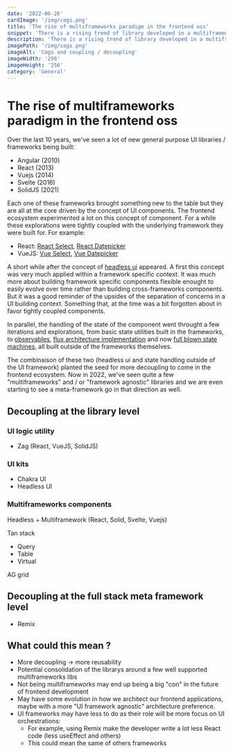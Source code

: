 ```yaml
---
date: '2022-06-26'
cardImage: '/img/cogs.png'
title: 'The rise of multiframeworks paradigm in the frontend oss'
snippet: 'There is a rising trend of library developed in a multiframework and / or a framework agnostic paradigm in the frontend. This post acknowledge it and try to explore what it means for the future of frontend development.'
description: 'There is a rising trend of library developed in a multiframework and / or a framework agnostic paradigm in the frontend. This post acknowledge it and try to explore what it means for the future of frontend development.'
imagePath: '/img/cogs.png'
imageAlt: 'Cogs and coupling / decoupling'
imageWidth: '256'
imageHeight: '256'
category: 'General'
---
```



# The rise of multiframeworks paradigm in the frontend oss

<PostIntro date='June 26th 2022' category='General' />

Over the last 10 years, we've seen a lot of new general purpose UI libraries / frameworks being built:

- Angular (2010)
- React (2013)
- Vuejs (2014)
- Svelte (2016)
- SolidJS (2021)

Each one of these frameworks brought something new to the table but they are all at the core driven by the concept of UI components.
The frontend ecosystem experimented a lot on this concept of component.
For a while these explorations were tightly coupled with the underlying framework they were built for. For example:

- React: [React Select](https://react-select.com/home), [React Datepicker](https://reactdatepicker.com/)
- VueJS: [Vue Select](https://vue-select.org/), [Vue Datepicker](https://vue3datepicker.com/)

A short while after the concept of [headless ui](https://www.merrickchristensen.com/articles/headless-user-interface-components/) appeared.
A first this concept was very much applied within a framework specific context.
It was much more about building framework specific components flexible enought to easily evolve over time rather than building cross-frameworks components.
But it was a good reminder of the upsides of the separation of concerns in a UI building context. Something that, at the time was a bit forgotten about in favor tightly coupled components.

In parallel, the handling of the state of the component went throught a few iterations and explorations, from basic state utilities built in the frameworks,
to [observables](https://rxjs.dev/), [flux architecture implementation](https://redux.js.org/) and now [full blown state machines](https://xstate.js.org/), all built outside of the frameworks themselves.

The combinaison of these two (headless ui and state handling outside of the UI framework) planted the seed for more decoupling to come in the frontend ecosystem.
Now in 2022, we've seen quite a few "multiframeworks" and / or "framework agnostic" libraries and we are even starting to see a meta-framework go in that direction as well.

## Decoupling at the library level

### UI logic utility

- Zag (React, VueJS, SolidJS)

### UI kits

- Chakra UI
- Headless UI

### Multiframeworks components

Headless + Multiframework (React, Solid, Svelte, Vuejs)

Tan stack

- Query
- Table
- Virtual

AG grid

## Decoupling at the full stack meta framework level

- Remix

## What could this mean ?

- More decoupling -> more reusability
- Potential consolidation of the librarys around a few well supported multiframeworks libs
- Not being multiframeworks may end up being a big "con" in the future of frontend development
- May have some evolution in how we architect our frontend applications, maybe with a more "UI framework agnostic" architecture preference.
- UI frameworks may have less to do as their role will be more focus on UI orchestrations:
  - For example, using Remix make the developer write a lot less React code (less useEffect and others)
  - This could mean the same of others frameworks
